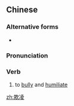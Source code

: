 ==Chinese==
{{zh-forms}}

===Alternative forms===
* {{l|zh|欺陵}}

===Pronunciation===
{{zh-pron
|m=qīlíng
|c=hei1 ling4
|mn=khi-lêng
|cat=v
}}

===Verb===
{{zh-verb}}

# to [[bully]] and [[humiliate]]

[[zh:欺凌]]